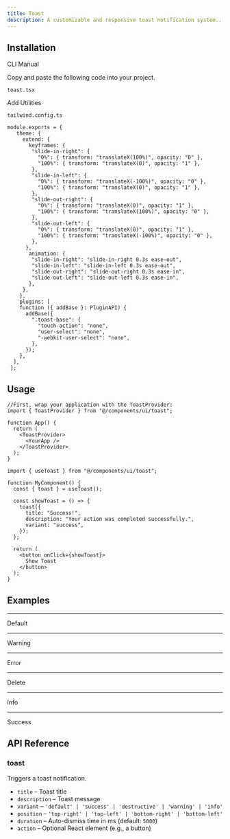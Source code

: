 ```yaml
---
title: Toast
description: A customizable and responsive toast notification system...
---
```


<ComponentPreview
  name="toastaddtocart-demo"
  className=""
  description="Shows confirmation when product added to shopping cart."
/>

## Installation

<Tabs defaultValue="cli" className="w-full">
  <TabsList>
    <TabsTrigger value="cli">CLI</TabsTrigger>
    <TabsTrigger value="manual">Manual</TabsTrigger>
  </TabsList>
  <TabsContent value="cli">
    <PkgOptions name="toast" />
  </TabsContent>
  <TabsContent value="manual">
    <Steps>



<Step>Copy and paste the following code into your project.</Step>
<p>
  <code>toast.tsx</code>
</p>
<ComponentSource name="toast" />



<Step>Add Utilities</Step>

<p>
  <code>tailwind.config.ts</code>
</p>

```tsx
module.exports = { 
   theme: { 
     extend: { 
       keyframes: { 
        "slide-in-right": {
          "0%": { transform: "translateX(100%)", opacity: "0" },
          "100%": { transform: "translateX(0)", opacity: "1" },
        },
        "slide-in-left": {
          "0%": { transform: "translateX(-100%)", opacity: "0" },
          "100%": { transform: "translateX(0)", opacity: "1" },
        },
        "slide-out-right": {
          "0%": { transform: "translateX(0)", opacity: "1" },
          "100%": { transform: "translateX(100%)", opacity: "0" },
        },
        "slide-out-left": {
          "0%": { transform: "translateX(0)", opacity: "1" },
          "100%": { transform: "translateX(-100%)", opacity: "0" },
        }, 
      }, 
       animation: { 
        "slide-in-right": "slide-in-right 0.3s ease-out",
        "slide-in-left": "slide-in-left 0.3s ease-out",
        "slide-out-right": "slide-out-right 0.3s ease-in",
        "slide-out-left": "slide-out-left 0.3s ease-in", 
       }, 
     }, 
    }, 
    plugins: [
    function ({ addBase }: PluginAPI) {
      addBase({
        ".toast-base": {
          "touch-action": "none",
          "user-select": "none",
          "-webkit-user-select": "none",
        },
      });
    },
  ],
 };
```

</Steps>
  </TabsContent>
</Tabs>

## Usage

```tsx
//First, wrap your application with the ToastProvider:
import { ToastProvider } from "@/components/ui/toast";

function App() {
  return (
    <ToastProvider>
      <YourApp />
    </ToastProvider>
  );
}
```

```tsx
import { useToast } from "@/components/ui/toast";

function MyComponent() {
  const { toast } = useToast();
  
  const showToast = () => {
    toast({
      title: "Success!",
      description: "Your action was completed successfully.",
      variant: "success",
    });
  };
  
  return (
    <button onClick={showToast}>
      Show Toast
    </button>
  );
}
```

## Examples

---

<Step>Default</Step>

<ComponentPreview
  name="toastdefault-demo"
  className=""
  description="Standard notification with neutral styling and tone."
/>

---

<Step>Warning</Step>

<ComponentPreview
  name="toastwarning-demo"
  className=""
  description="Alerts user to potential issues needing attention."
/>

---

<Step>Error</Step>

<ComponentPreview
  name="toasterror-demo"
  className=""
  description="Indicates action failure with prominent styling."
/>

---

<Step>Delete</Step>

<ComponentPreview
  name="toastdelete-demo"
  className=""
  description="Confirms removal of content with destructive tone."
/>

---

<Step>Info</Step>

<ComponentPreview
  name="toastinfo-demo"
  className=""
  description="Provides contextual information in a subtle way."
/>

---

<Step>Success</Step>

<ComponentPreview
  name="toastsuccess-demo"
  className=""
  description="Confirms positive outcome with affirmative styling."
/>

## API Reference

### toast

Triggers a toast notification.

- `title` – Toast title
- `description` – Toast message
- `variant` – `'default' | 'success' | 'destructive' | 'warning' | 'info'`
- `position` – `'top-right' | 'top-left' | 'bottom-right' | 'bottom-left'`
- `duration` – Auto-dismiss time in ms (default: `5000`)
- `action` – Optional React element (e.g., a button)